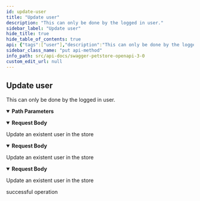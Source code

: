 ```yaml
---
id: update-user
title: "Update user"
description: "This can only be done by the logged in user."
sidebar_label: "Update user"
hide_title: true
hide_table_of_contents: true
api: {"tags":["user"],"description":"This can only be done by the logged in user.","operationId":"updateUser","parameters":[{"name":"username","in":"path","description":"name that need to be deleted","required":true,"schema":{"type":"string"}}],"requestBody":{"description":"Update an existent user in the store","content":{"application/json":{"schema":{"type":"object","properties":{"id":{"type":"integer","format":"int64","example":10},"username":{"type":"string","example":"theUser"},"firstName":{"type":"string","example":"John"},"lastName":{"type":"string","example":"James"},"email":{"type":"string","example":"john@email.com"},"password":{"type":"string","example":"12345"},"phone":{"type":"string","example":"12345"},"userStatus":{"type":"integer","description":"User Status","format":"int32","example":1}},"xml":{"name":"user"},"title":"User"}},"application/xml":{"schema":{"type":"object","properties":{"id":{"type":"integer","format":"int64","example":10},"username":{"type":"string","example":"theUser"},"firstName":{"type":"string","example":"John"},"lastName":{"type":"string","example":"James"},"email":{"type":"string","example":"john@email.com"},"password":{"type":"string","example":"12345"},"phone":{"type":"string","example":"12345"},"userStatus":{"type":"integer","description":"User Status","format":"int32","example":1}},"xml":{"name":"user"},"title":"User"}},"application/x-www-form-urlencoded":{"schema":{"type":"object","properties":{"id":{"type":"integer","format":"int64","example":10},"username":{"type":"string","example":"theUser"},"firstName":{"type":"string","example":"John"},"lastName":{"type":"string","example":"James"},"email":{"type":"string","example":"john@email.com"},"password":{"type":"string","example":"12345"},"phone":{"type":"string","example":"12345"},"userStatus":{"type":"integer","description":"User Status","format":"int32","example":1}},"xml":{"name":"user"},"title":"User"}}}},"responses":{"default":{"description":"successful operation"}},"method":"put","path":"/user/{username}","servers":[{"url":"https://petstore3.swagger.io/api/v3"}],"securitySchemes":{"petstore_auth":{"type":"oauth2","flows":{"implicit":{"authorizationUrl":"https://petstore3.swagger.io/oauth/authorize","scopes":{"write:pets":"modify pets in your account","read:pets":"read your pets"}}}},"api_key":{"type":"apiKey","name":"api_key","in":"header"}},"jsonRequestBodyExample":{"id":10,"username":"theUser","firstName":"John","lastName":"James","email":"john@email.com","password":"12345","phone":"12345","userStatus":1},"info":{"title":"Swagger Petstore - OpenAPI 3.0","description":"This is a sample Pet Store Server based on the OpenAPI 3.0 specification.  You can find out more about\nSwagger at [https://swagger.io](https://swagger.io). In the third iteration of the pet store, we've switched to the design first approach!\nYou can now help us improve the API whether it's by making changes to the definition itself or to the code.\nThat way, with time, we can improve the API in general, and expose some of the new features in OAS3.\n\n_If you're looking for the Swagger 2.0/OAS 2.0 version of Petstore, then click [here](https://editor.swagger.io/?url=https://petstore.swagger.io/v2/swagger.yaml). Alternatively, you can load via the `Edit > Load Petstore OAS 2.0` menu option!_\n\nSome useful links:\n- [The Pet Store repository](https://github.com/swagger-api/swagger-petstore)\n- [The source API definition for the Pet Store](https://github.com/swagger-api/swagger-petstore/blob/master/src/main/resources/openapi.yaml)","termsOfService":"http://swagger.io/terms/","contact":{"email":"apiteam@swagger.io"},"license":{"name":"Apache 2.0","url":"http://www.apache.org/licenses/LICENSE-2.0.html"},"version":"1.0.11"},"postman":{"name":"Update user","description":{"content":"This can only be done by the logged in user.","type":"text/plain"},"url":{"path":["user",":username"],"host":["{{baseUrl}}"],"query":[],"variable":[{"disabled":false,"description":{"content":"(Required) name that need to be deleted","type":"text/plain"},"type":"any","value":"","key":"username"}]},"header":[{"key":"Content-Type","value":"application/x-www-form-urlencoded"}],"method":"PUT","body":{"mode":"urlencoded","urlencoded":[]}}}
sidebar_class_name: "put api-method"
info_path: src/api-docs/swagger-petstore-openapi-3-0
custom_edit_url: null
---
```



## Update user



This can only be done by the logged in user.

<details style={{"marginBottom":"1rem"}} data-collapsed={false} open={true}><summary style={{}}><strong>Path Parameters</strong></summary><div><ul><ParamsItem className={"paramsItem"} param={{"name":"username","in":"path","description":"name that need to be deleted","required":true,"schema":{"type":"string"}}}></ParamsItem></ul></div></details><MimeTabs schemaType={"request"}><TabItem label={"application/json"} value={"application/json"}><details style={{}} data-collapsed={false} open={true}><summary style={{"textAlign":"left"}}><strong>Request Body</strong></summary><div style={{"textAlign":"left","marginLeft":"1rem"}}><div style={{"marginTop":"1rem","marginBottom":"1rem"}}>

Update an existent user in the store

</div></div><ul style={{"marginLeft":"1rem"}}><SchemaItem collapsible={false} name={"id"} required={false} schemaName={"int64"} qualifierMessage={undefined} schema={{"type":"integer","format":"int64","example":10}}></SchemaItem><SchemaItem collapsible={false} name={"username"} required={false} schemaName={"string"} qualifierMessage={undefined} schema={{"type":"string","example":"theUser"}}></SchemaItem><SchemaItem collapsible={false} name={"firstName"} required={false} schemaName={"string"} qualifierMessage={undefined} schema={{"type":"string","example":"John"}}></SchemaItem><SchemaItem collapsible={false} name={"lastName"} required={false} schemaName={"string"} qualifierMessage={undefined} schema={{"type":"string","example":"James"}}></SchemaItem><SchemaItem collapsible={false} name={"email"} required={false} schemaName={"string"} qualifierMessage={undefined} schema={{"type":"string","example":"john@email.com"}}></SchemaItem><SchemaItem collapsible={false} name={"password"} required={false} schemaName={"string"} qualifierMessage={undefined} schema={{"type":"string","example":"12345"}}></SchemaItem><SchemaItem collapsible={false} name={"phone"} required={false} schemaName={"string"} qualifierMessage={undefined} schema={{"type":"string","example":"12345"}}></SchemaItem><SchemaItem collapsible={false} name={"userStatus"} required={false} schemaName={"int32"} qualifierMessage={undefined} schema={{"type":"integer","description":"User Status","format":"int32","example":1}}></SchemaItem></ul></details></TabItem><TabItem label={"application/xml"} value={"application/xml"}><details style={{}} data-collapsed={false} open={true}><summary style={{"textAlign":"left"}}><strong>Request Body</strong></summary><div style={{"textAlign":"left","marginLeft":"1rem"}}><div style={{"marginTop":"1rem","marginBottom":"1rem"}}>

Update an existent user in the store

</div></div><ul style={{"marginLeft":"1rem"}}><SchemaItem collapsible={false} name={"id"} required={false} schemaName={"int64"} qualifierMessage={undefined} schema={{"type":"integer","format":"int64","example":10}}></SchemaItem><SchemaItem collapsible={false} name={"username"} required={false} schemaName={"string"} qualifierMessage={undefined} schema={{"type":"string","example":"theUser"}}></SchemaItem><SchemaItem collapsible={false} name={"firstName"} required={false} schemaName={"string"} qualifierMessage={undefined} schema={{"type":"string","example":"John"}}></SchemaItem><SchemaItem collapsible={false} name={"lastName"} required={false} schemaName={"string"} qualifierMessage={undefined} schema={{"type":"string","example":"James"}}></SchemaItem><SchemaItem collapsible={false} name={"email"} required={false} schemaName={"string"} qualifierMessage={undefined} schema={{"type":"string","example":"john@email.com"}}></SchemaItem><SchemaItem collapsible={false} name={"password"} required={false} schemaName={"string"} qualifierMessage={undefined} schema={{"type":"string","example":"12345"}}></SchemaItem><SchemaItem collapsible={false} name={"phone"} required={false} schemaName={"string"} qualifierMessage={undefined} schema={{"type":"string","example":"12345"}}></SchemaItem><SchemaItem collapsible={false} name={"userStatus"} required={false} schemaName={"int32"} qualifierMessage={undefined} schema={{"type":"integer","description":"User Status","format":"int32","example":1}}></SchemaItem></ul></details></TabItem><TabItem label={"application/x-www-form-urlencoded"} value={"application/x-www-form-urlencoded"}><details style={{}} data-collapsed={false} open={true}><summary style={{"textAlign":"left"}}><strong>Request Body</strong></summary><div style={{"textAlign":"left","marginLeft":"1rem"}}><div style={{"marginTop":"1rem","marginBottom":"1rem"}}>

Update an existent user in the store

</div></div><ul style={{"marginLeft":"1rem"}}><SchemaItem collapsible={false} name={"id"} required={false} schemaName={"int64"} qualifierMessage={undefined} schema={{"type":"integer","format":"int64","example":10}}></SchemaItem><SchemaItem collapsible={false} name={"username"} required={false} schemaName={"string"} qualifierMessage={undefined} schema={{"type":"string","example":"theUser"}}></SchemaItem><SchemaItem collapsible={false} name={"firstName"} required={false} schemaName={"string"} qualifierMessage={undefined} schema={{"type":"string","example":"John"}}></SchemaItem><SchemaItem collapsible={false} name={"lastName"} required={false} schemaName={"string"} qualifierMessage={undefined} schema={{"type":"string","example":"James"}}></SchemaItem><SchemaItem collapsible={false} name={"email"} required={false} schemaName={"string"} qualifierMessage={undefined} schema={{"type":"string","example":"john@email.com"}}></SchemaItem><SchemaItem collapsible={false} name={"password"} required={false} schemaName={"string"} qualifierMessage={undefined} schema={{"type":"string","example":"12345"}}></SchemaItem><SchemaItem collapsible={false} name={"phone"} required={false} schemaName={"string"} qualifierMessage={undefined} schema={{"type":"string","example":"12345"}}></SchemaItem><SchemaItem collapsible={false} name={"userStatus"} required={false} schemaName={"int32"} qualifierMessage={undefined} schema={{"type":"integer","description":"User Status","format":"int32","example":1}}></SchemaItem></ul></details></TabItem></MimeTabs><div><ApiTabs><TabItem label={"default"} value={"default"}><div>

successful operation

</div><div></div></TabItem></ApiTabs></div>
      